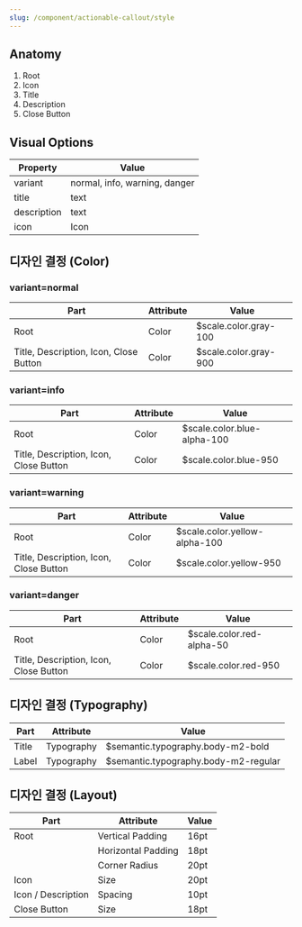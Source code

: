 ```yaml
---
slug: /component/actionable-callout/style
---
```


## Anatomy

1. Root
2. Icon
3. Title
4. Description
5. Close Button

## Visual Options

| Property    | Value                         |
| ----------- | ----------------------------- |
| variant     | normal, info, warning, danger |
| title       | text                          |
| description | text                          |
| icon        | Icon                          |

## 디자인 결정 (Color)

### variant=normal

| Part                                   | Attribute | Value                 |
| -------------------------------------- | --------- | --------------------- |
| Root                                   | Color     | $scale.color.gray-100 |
| Title, Description, Icon, Close Button | Color     | $scale.color.gray-900 |

### variant=info

| Part                                   | Attribute | Value                       |
| -------------------------------------- | --------- | --------------------------- |
| Root                                   | Color     | $scale.color.blue-alpha-100 |
| Title, Description, Icon, Close Button | Color     | $scale.color.blue-950       |

### variant=warning

| Part                                   | Attribute | Value                         |
| -------------------------------------- | --------- | ----------------------------- |
| Root                                   | Color     | $scale.color.yellow-alpha-100 |
| Title, Description, Icon, Close Button | Color     | $scale.color.yellow-950       |

### variant=danger

| Part                                   | Attribute | Value                     |
| -------------------------------------- | --------- | ------------------------- |
| Root                                   | Color     | $scale.color.red-alpha-50 |
| Title, Description, Icon, Close Button | Color     | $scale.color.red-950      |

## 디자인 결정 (Typography)

| Part  | Attribute  | Value                                |
| ----- | ---------- | ------------------------------------ |
| Title | Typography | $semantic.typography.body-m2-bold    |
| Label | Typography | $semantic.typography.body-m2-regular |

## 디자인 결정 (Layout)

| Part               | Attribute          | Value |
| ------------------ | ------------------ | ----- |
| Root               | Vertical Padding   | 16pt  |
|                    | Horizontal Padding | 18pt  |
|                    | Corner Radius      | 20pt  |
| Icon               | Size               | 20pt  |
| Icon / Description | Spacing            | 10pt  |
| Close Button       | Size               | 18pt  |
